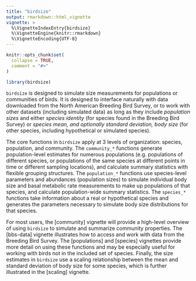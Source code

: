 ```yaml
---
title: "birdsize"
output: rmarkdown::html_vignette
vignette: >
  %\VignetteIndexEntry{birdsize}
  %\VignetteEngine{knitr::rmarkdown}
  %\VignetteEncoding{UTF-8}
---
```


```r
knitr::opts_chunk$set(
  collapse = TRUE,
  comment = "#>"
)
```

```r
library(birdsize)
```

`birdsize` is designed to simulate size measurements for populations or communities of birds. It is designed to interface naturally with data downloaded from the North American Breeding Bird Survey, or to work with other datasets (including simulated data) as long as they include *population sizes* and either *species identity* (for species found in the Breeding Bird Survey) or *species mean, and optionally standard deviation, body size* (for other species, including hypothetical or simulated species).  

The core functions in `birdsize` apply at 3 levels of organization: species, population, and community. The `community_*` functions generate population-level estimates for numerous populations (e.g. populations of different species, or populations of the same species at different points in time or different sampling locations), and calculate summary statistics with flexible grouping structures. The `population_*` functions use species-level parameters and abundances (population sizes) to simulate individual body size and basal metabolic rate measurements to make up populations of that species, and calculate population-wide summary statistics. The `species_*` functions take information about a real or hypothetical species and generates the parameters necessary to simulate body size distributions for that species.

 For most users, the [community] vignette will provide a high-level overview of using `birdsize` to simulate and summarize community properties. The [bbs-data] vignette illustrates how to access and work with data from the Breeding Bird Survey. The [populations] and [species] vignettes provide more detail on using these functions and may be especially useful for working with birds not in the included set of species. Finally, the size estimates in `birdsize` use a scaling relationship between the mean and standard deviation of body size for some species, which is further illustrated in the [scaling] vignette.
